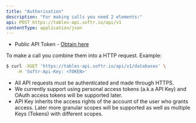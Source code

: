 ---
title: "Authorisation"
description: "For making calls you need 2 elements:"
api: POST https://tables-api.softr.io/api/v1
contentType: application/json
---


- Public API Token - [Obtain here](https://docs.softr.io/softr-api/tTFQ5vSAUozj5MsKixMH8C/api-setup-and-endpoints/j1PrTZxt7pv3iZCnZ5Fp19)

To make a call you combine them into a HTTP request. Example:

```bash
$ curl -XGET 'https://tables-api.softr.io/api/v1/databases' \
	-H 'Softr-Api-Key: <TOKEN>'
```

- All API requests must be authenticated and made through HTTPS.
- We currently support using personal access tokens (a.k.a API Key) and OAuth access tokens will be supported later.
- API Key inherits the access rights of the account of the user who grants access. Later more granular scopes will be supported as well as multiple Keys (Tokens) with different scopes.